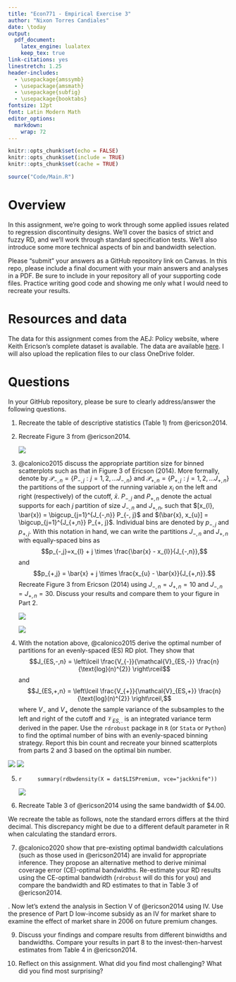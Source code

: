 ```yaml
---
title: "Econ771 - Empirical Exercise 3"
author: "Nixon Torres Candiales"
date: \today
output: 
  pdf_document:
    latex_engine: lualatex
    keep_tex: true
link-citations: yes
linestretch: 1.25
header-includes:
  - \usepackage{amssymb}
  - \usepackage{amsmath}
  - \usepackage{subfig}
  - \usepackage{booktabs}
fontsize: 12pt
font: Latin Modern Math
editor_options: 
  markdown: 
    wrap: 72
---
```


```r
knitr::opts_chunk$set(echo = FALSE)
knitr::opts_chunk$set(include = TRUE)
knitr::opts_chunk$set(cache = TRUE)
```

```r
source("Code/Main.R")
```

# Overview

In this assignment, we're going to work through some applied issues
related to regression discontinuity designs. We'll cover the basics of
strict and fuzzy RD, and we'll work through standard specification
tests. We'll also introduce some more technical aspects of bin and
bandwidth selection.

Please "submit" your answers as a GitHub repository link on Canvas. In
this repo, please include a final document with your main answers and
analyses in a PDF. Be sure to include in your repository all of your
supporting code files. Practice writing good code and showing me only
what I would need to recreate your results.

# Resources and data

The data for this assignment comes from the AEJ: Policy website, where
Keith Ericson's complete dataset is available. The data are available
[here](https://www.aeaweb.org/articles?id=10.1257/pol.6.1.38). I will
also upload the replication files to our class OneDrive folder.

# Questions

In your GitHub repository, please be sure to clearly address/answer the
following questions.

1. Recreate the table of descriptive statistics (Table 1) from @ericson2014.
    
```{=latex}
\begin{table}

\caption{Descriptive Statistics of Medicare Part D Plans}
\centering
\begin{tabular}[t]{lccccc}
\toprule
\multicolumn{1}{c}{ } & \multicolumn{5}{c}{Cohort (Year of plan introduction)} \\
\cmidrule(l{3pt}r{3pt}){2-6}
  & 2006 & 2007 & 2008 & 2009 & 2010\\
\midrule
Mean monthly premium & \$37 & \$40 & \$36 & \$30 & \$33\\
 & (13) & (17) & (20) & (5) & (9)\\
Mean deductible & \$92 & \$114 & \$146 & \$253 & \$118\\
 & (116) & (128) & (125) & (102) & (139)\\
Fraction enhanced benefit & 0.43 & 0.43 & 0.58 & 0.03 & 0.69\\
\addlinespace[0.3em]
\multicolumn{6}{l}{Fraction of plans offered by firms already offering a plan ... }\\
\hspace{1em}... in the United States & 0 & 0.76 & 0.98 & 1 & 0.97\\
\hspace{1em}... in the same state & 0 & 0.53 & 0.91 & 0.68 & 0.86\\
Number of unique firms & 51 & 38 & 16 & 5 & 6\\
Number of plans & 1429 & 658 & 202 & 68 & 107\\
\bottomrule
\end{tabular}
\end{table}
\pagebreak 
```


2. Recreate Figure 3 from @ericson2014.

    ![](Output/fig/Q2.png)

\newpage

3. @calonico2015 discuss the appropriate partition size for binned
    scatterplots such as that in Figure 3 of Ericson (2014). More
    formally, denote by
    $\mathcal{P}_{-,n} = \{ P_{-,j} : j=1, 2, ... J_{-, n} \}$ and
    $\mathcal{P}_{+,n} = \{ P_{+,j} : j=1, 2, ... J_{+, n} \}$ the
    partitions of the support of the running variable $x_{i}$ on the
    left and right (respectively) of the cutoff, $\bar{x}$. $P_{-, j}$
    and $P_{+, n}$ denote the actual supports for each $j$ partition of
    size $J_{-,n}$ and $J_{+,n}$, such that
    $[x_{l}, \bar{x}) = \bigcup_{j=1}^{J_{-,n}} P_{-, j}$ and
    $(\bar{x}, x_{u}] = \bigcup_{j=1}^{J_{+,n}} P_{+, j}$. Individual
    bins are denoted by $p_{-,j}$ and $p_{+,j}$. With this notation in
    hand, we can write the partitions $J_{-,n}$ and $J_{+,n}$ with
    equally-spaced bins as
    $$p_{-,j}=x_{l} + j \times \frac{\bar{x} - x_{l}}{J_{-,n}},$$ and
    $$p_{+,j} = \bar{x} + j \times \frac{x_{u} - \bar{x}}{J_{+,n}}.$$
    Recreate Figure 3 from Ericson (2014) using $J_{-,n}=J_{+,n}=10$ and
    $J_{-,n}=J_{+,n}=30$. Discuss your results and compare them to your
    figure in Part 2.

   ![](Output/fig/Q3A.png)
   
   ![](Output/fig/Q3B.png)    

4. With the notation above, @calonico2015 derive the optimal number of
    partitions for an evenly-spaced (ES) RD plot. They show that
    $$J_{ES,-,n} = \left\lceil \frac{V_{-}}{\mathcal{V}_{ES,-}} \frac{n}{\text{log}(n)^{2}} \right\rceil$$
    and
    $$J_{ES,+,n} = \left\lceil \frac{V_{+}}{\mathcal{V}_{ES,+}} \frac{n}{\text{log}(n)^{2}} \right\rceil,$$
    where $V_{-}$ and $V_{+}$ denote the sample variance of the
    subsamples to the left and right of the cutoff and
    $\mathcal{V}_{ES,.}$ is an integrated variance term derived in the
    paper. Use the `rdrobust` package in `R` (or `Stata` or `Python`) to
    find the optimal number of bins with an evenly-spaced binning
    strategy. Report this bin count and recreate your binned
    scatterplots from parts 2 and 3 based on the optimal bin number.

![](Output/fig/Q4B.png)
![](Output/fig/Q4A.png)
\pagebreak

5. 
    ```r
    summary(rdbwdensity(X = dat$LISPremium, vce="jackknife"))
    ```
      
    ![](Output/fig/Q5.png)
\newpage

6. Recreate Table 3 of @ericson2014 using the same bandwidth of \$4.00.\newline

We recreate the table as follows, note the standard errors differs at the third decimal. This discrepancy might be due to a different default parameter in R when calculating the standard errors.
```{=latex}
\begin{center}
\begin{table}
\caption{Effect of LIS Benchmark Status in 2006 on Plan Enrollment}
\centering
\begin{tabular}[t]{lccccc}
\toprule
 $\ln s_t$ & 2006 & 2007 & 2008 & 2009 & 2010\\
\midrule
\multicolumn{6}{l}{\textit{Panel A. Local linear, bandwidth \$4}}\\
Below benchmark, 2006 & 2.224*** & 1.332*** & 0.902** & 0.803* & 0.677\\
 & (0.283) & (0.267) & (0.248) & (0.362) & (0.481)\\
\addlinespace[0.3em]
\multicolumn{6}{l}{Premium—subsidy, 2006}\\
\hspace{1em}Below benchmark & -0.014 & -0.077 & -0.073 & -0.170 & -0.215*\\
\hspace{1em} & (0.032) & (0.088) & (0.116) & (0.105) & (0.088)\\
\hspace{1em}Above benchmark & -0.142+ & -0.033 & 0.049 & 0.074 & 0.049\\
\hspace{1em} & (0.078) & (0.110) & (0.163) & (0.170) & (0.202)\\
Num.Obs. & 306 & 299 & 298 & 246 & 212\\
R2 & 0.576 & 0.325 & 0.131 & 0.141 & 0.124\\
\\
\multicolumn{6}{l}{\textit{Panel B. Polynomial with controls, bandwidth \$4}}\\
Below benchmark, 2006 & 2.464*** & 1.364*** & 0.872** & 0.351 & -0.277\\
 & (0.219) & (0.317) & (0.243) & (0.321) & (0.298)\\
Premium--subsidy, 2006 & Quadratic & Quadratic & Quadratic & Quadratic & Quadratic\\
Num.Obs. & 306 & 299 & 298 & 246 & 212\\
R2 & 0.794 & 0.576 & 0.472 & 0.535 & 0.685\\
\bottomrule
\bottomrule
\multicolumn{6}{l}{\rule{0pt}{1em}+ p $<$ 0.1, * p $<$ 0.05, ** p $<$ 0.01, *** p $<$ 0.001}\\
\end{tabular}
\end{table}
\end{center}
```

\newpage

7. @calonico2020 show that pre-existing optimal bandwidth calculations
    (such as those used in @ericson2014) are invalid for appropriate
    inference. They propose an alternative method to derive minimal
    coverage error (CE)-optimal bandwidths. Re-estimate your RD results
    using the CE-optimal bandwidth (`rdrobust` will do this for you) and
    compare the bandwidth and RD estimates to that in Table 3 of @ericson2014.
    
    ```{=latex}
    \begin{table}
    \caption{Rdrobust estimation with optimal bandwith}
    \centering
    \begin{tabular}[t]{lccccc}
    \toprule
    $\ln s_t$ & 2006 & 2007 & 2008 & 2009 & 2010\\
    \midrule
    \addlinespace[0.3em]
    \multicolumn{6}{l}{\textit{Panel A. Local linear}}\\
    \hspace{1em}Conventional estimate & -2.29 & 0.70 & 0.25 & -1.23 & -1.07\\
    \hspace{1em} & (0.55) & (0.69) & (0.48) & (0.59) & (0.88)\\
    \hspace{1em}Observations & 306 & 245 & 200 & 143 & \vphantom{3} 128\\
    \hspace{1em}H & 0.75 & 1.92 & 2.38 & 2.12 & 1.95\\
    \hspace{1em}Bin & 1.59 & 4.88 & 7.00 & 4.89 & 4.85\\
    \hspace{1em}Kernel & Uniform & Uniform & Uniform & Uniform & \vphantom{1} Uniform\\
    \\
    \hspace{1em}Conventional estimate & -2.51 & 0.96 & 0.48 & -1.20 & -1.17\\
    \hspace{1em} & (0.52) & (0.72) & (0.49) & (0.65) & (0.63)\\
    \hspace{1em}Observations & 306 & 245 & 200 & 143 & \vphantom{2} 128\\
    \hspace{1em}H & 0.91 & 2.24 & 2.29 & 2.79 & 4.41\\
    \hspace{1em}Bin & 1.72 & 4.49 & 6.24 & 5.35 & 9.67\\
    \hspace{1em}Kernel & Triangular & Triangular & Triangular & Triangular & \vphantom{1} Triangular\\
    \addlinespace[0.3em]
    \multicolumn{6}{l}{\textit{Panel B. Quadratic Polinomial}}\\
    \hspace{1em}Conventional estimate & -2.58 & 0.77 & 1.13 & -0.67 & -0.84\\
    \hspace{1em} & (0.62) & (0.89) & (0.67) & (0.94) & (1.04)\\
    \hspace{1em}Observations & 306 & 245 & 200 & 143 & \vphantom{1} 128\\
    \hspace{1em}H & 1.02 & 2.61 & 2.79 & 2.52 & 3.20\\
    \hspace{1em}Bin & 2.07 & 5.36 & 6.96 & 5.27 & 6.13\\
    \hspace{1em}Kernel & Uniform & Uniform & Uniform & Uniform & Uniform\\
    \\
    \hspace{1em}Conventional estimate & -2.89 & 0.93 & 0.92 & -0.64 & -1.06\\
    \hspace{1em} & (0.62) & (0.99) & (0.75) & (1.19) & (1.01)\\
    \hspace{1em}Observations & 306 & 245 & 200 & 143 & 128\\
    \hspace{1em}H & 1.04 & 2.62 & 2.77 & 2.35 & 4.02\\
    \hspace{1em}Bin & 1.99 & 5.10 & 6.02 & 4.33 & 6.64\\
    \hspace{1em}Kernel & Triangular & Triangular & Triangular & Triangular & Triangular\\
    \bottomrule
    \bottomrule
    \multicolumn{6}{l}{\textit{Note:} Robust standard erros in parenthesis}\\
    \end{tabular}
    \end{table}
    ```

\newpage
8. Now let's extend the analysis in Section V of @ericson2014 using IV.
    Use the presence of Part D low-income subsidy as an IV for market
    share to examine the effect of market share in 2006 on future
    premium changes.
    
```{=latex}
\begin{table}
\caption{Effect of Market Share in 2006 on Future Premium Changes}
\centering
\begin{tabular}[t]{lc}
\midrule
\addlinespace[0.3em]
  & ln(monthly premium)\\
\midrule
$\hat{lnS}$ & -0.149***\\
  & (0.023)\\
\multicolumn{1}{l}{Year of plan existence}\\
\hspace{1em} ... 2nd year & -0.214***\\
 & (0.055)\\
\hspace{1em} ... 3rd year & -0.078\\
 & (0.065)\\
\hspace{1em} ... 4th year & 0.063\\
 & (0.067)\\
\hspace{1em} ... 5th year & 0.173**\\
 & (0.061)\\
Num.Obs. & 4123\\
R2 & -0.091\\
\bottomrule
\end{tabular}
\end{table}
```

9. Discuss your findings and compare results from different binwidths
    and bandwidths. Compare your results in part 8 to the
    invest-then-harvest estimates from Table 4 in @ericson2014.

10.  Reflect on this assignment. What did you find most challenging? What
    did you find most surprising?

